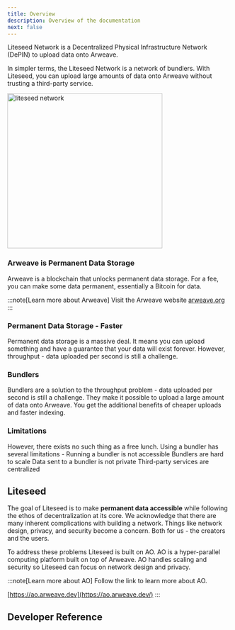 ```yaml
---
title: Overview
description: Overview of the documentation
next: false
---
```



Liteseed Network is a Decentralized Physical Infrastructure Network (DePIN) to upload data onto Arweave.

In simpler terms, the Liteseed Network is a network of bundlers. 
With Liteseed, you can upload large amounts of data onto Arweave without trusting a third-party service.

<div class="flex items-center justify-center">
  <img src="https://ucarecdn.com/8cdddf48-31f0-402c-b076-5855ffb65e97/liteseednetwork.png" alt="liteseed network" width="350"/>
</div>

### Arweave is Permanent Data Storage

Arweave is a blockchain that unlocks permanent data storage. For a fee, you can make some data permanent, essentially a Bitcoin for data. 

:::note[Learn more about Arweave]
Visit the Arweave website [arweave.org](https://arweave.org)
:::

### Permanent Data Storage - Faster

Permanent data storage is a massive deal.
It means you can upload something and have a guarantee that your data will exist forever.
However, throughput - data uploaded per second is still a challenge.

### Bundlers

Bundlers are a solution to the throughput problem - data uploaded per second is still a challenge.
They make it possible to upload a large amount of data onto Arweave.
You get the additional benefits of cheaper uploads and faster indexing.

<LinkCard
  title="What is a Bundler?"
  description="Learn more about Bundlers and how they work"
  href="/core-concepts/what-is-a-bundler"
/>

### Limitations

However, there exists no such thing as a free lunch. 
Using a bundler has several limitations - 
Running a bundler is not accessible
Bundlers are hard to scale
Data sent to a bundler is not private
Third-party services are centralized

## Liteseed

The goal of Liteseed is to make **permanent data accessible** while following the ethos of decentralization at its core.
We acknowledge that there are many inherent complications with building a network. 
Things like network design, privacy, and security become a concern. Both for us - the creators and the users. 

To address these problems Liteseed is built on AO. 
AO is a hyper-parallel computing platform built on top of Arweave. 
AO handles scaling and security so Liteseed can focus on network design and privacy.

:::note[Learn more about AO]
Follow the link to learn more about AO.

[https://ao.arweave.dev](https://ao.arweave.dev/)
:::

## Developer Reference

<CardGrid>
 <LinkCard 
    title="Connect to the REST API" 
    description="View the REST API reference"
    href="/api-reference/connecting-to-the-api"
   />
</CardGrid>
